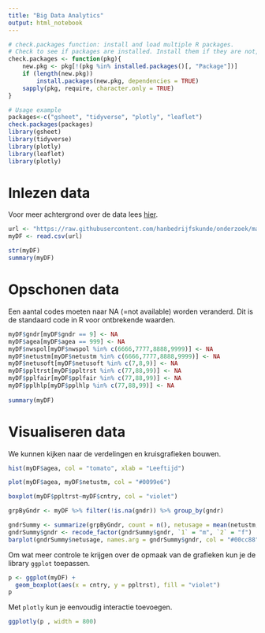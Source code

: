 ```yaml
---
title: "Big Data Analytics"
output: html_notebook
---
```


```r
# check.packages function: install and load multiple R packages.
# Check to see if packages are installed. Install them if they are not, then load them into the R session.
check.packages <- function(pkg){
    new.pkg <- pkg[!(pkg %in% installed.packages()[, "Package"])]
    if (length(new.pkg)) 
        install.packages(new.pkg, dependencies = TRUE)
    sapply(pkg, require, character.only = TRUE)
}

# Usage example
packages<-c("gsheet", "tidyverse", "plotly", "leaflet")
check.packages(packages)
library(gsheet)
library(tidyverse)
library(plotly)
library(leaflet)
library(plotly)
```


# Inlezen data
Voor meer achtergrond over de data lees [hier](http://www.europeansocialsurvey.org/data/module-index.html).

```r
url <- "https://raw.githubusercontent.com/hanbedrijfskunde/onderzoek/master/data/soc-trust.csv"
myDF <- read.csv(url)

str(myDF)
summary(myDF)
```

# Opschonen data
Een aantal codes moeten naar NA (=not available) worden veranderd. Dit is de standaard code in R voor ontbrekende waarden.

```r
myDF$gndr[myDF$gndr == 9] <- NA
myDF$agea[myDF$agea == 999] <- NA
myDF$nwspol[myDF$nwspol %in% c(6666,7777,8888,9999)] <- NA
myDF$netustm[myDF$netustm %in% c(6666,7777,8888,9999)] <- NA
myDF$netusoft[myDF$netusoft %in% c(7,8,9)] <- NA
myDF$ppltrst[myDF$ppltrst %in% c(77,88,99)] <- NA
myDF$pplfair[myDF$pplfair %in% c(77,88,99)] <- NA
myDF$pplhlp[myDF$pplhlp %in% c(77,88,99)] <- NA
 
summary(myDF)
```

# Visualiseren data
We kunnen kijken naar de  verdelingen en kruisgrafieken bouwen.

```r
hist(myDF$agea, col = "tomato", xlab = "Leeftijd")

plot(myDF$agea, myDF$netustm, col = "#0099e6")

boxplot(myDF$ppltrst~myDF$cntry, col = "violet")

grpByGndr <- myDF %>% filter(!is.na(gndr)) %>% group_by(gndr)

gndrSummy <- summarize(grpByGndr, count = n(), netusage = mean(netustm, na.rm = TRUE))
gndrSummy$gndr <- recode_factor(gndrSummy$gndr, `1` = "m", `2` = "f")
barplot(gndrSummy$netusage, names.arg = gndrSummy$gndr, col = "#00cc88")
```

Om wat meer controle te krijgen over de opmaak van de grafieken kun je de library `ggplot` toepassen.

```r
p <- ggplot(myDF) +
  geom_boxplot(aes(x = cntry, y = ppltrst), fill = "violet")
p
```

Met `plotly` kun je eenvoudig interactie toevoegen.

```r
ggplotly(p , width = 800)
```

